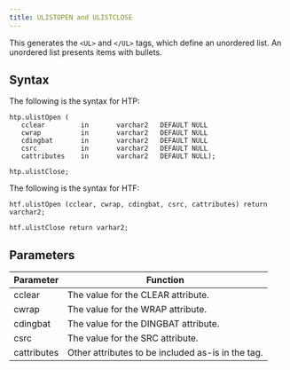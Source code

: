 ```yaml
---
title: ULISTOPEN and ULISTCLOSE
---
```


This generates the `<UL>` and `</UL>` tags, which define an unordered list. An unordered list presents items with bullets. 

## Syntax

The following is the syntax for HTP:
```
htp.ulistOpen (
   cclear         in       varchar2   DEFAULT NULL
   cwrap          in       varchar2   DEFAULT NULL
   cdingbat       in       varchar2   DEFAULT NULL
   csrc           in       varchar2   DEFAULT NULL
   cattributes    in       varchar2   DEFAULT NULL);

htp.ulistClose;
```

The following is the syntax for HTF:
```
htf.ulistOpen (cclear, cwrap, cdingbat, csrc, cattributes) return varchar2;

htf.ulistClose return varhar2;
```

## Parameters

| Parameter | Function |
| --------- | -------- |
| cclear | The value for the CLEAR attribute. |
| cwrap | The value for the WRAP attribute. |
| cdingbat | The value for the DINGBAT attribute. |
| csrc | The value for the SRC attribute. |
| cattributes | Other attributes to be included as-is in the tag. |